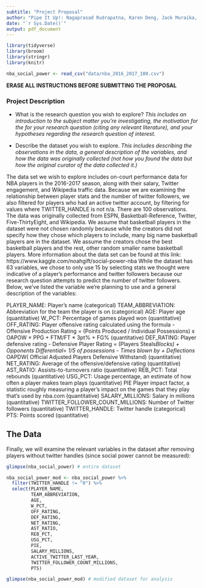 ```yaml
---
subtitle: "Project Proposal"
author: "Pipe It Up!: Nagaprasad Rudrapatna, Karen Deng, Jack Muraika, Anna Zolotor"
date: "`r Sys.Date()`"
output: pdf_document
---
```


```r
library(tidyverse)
library(broom)
library(stringr)
library(knitr)
```

```r
nba_social_power <- read_csv("data/nba_2016_2017_100.csv")
```

**ERASE ALL INSTRUCTIONS BEFORE SUBMITTING THE PROPOSAL**

### Project Description

- What is the research question you wish to explore? 
*This includes an introduction to the subject matter you’re investigating, the motivation for the for your research question (citing any relevant literature), and your hypotheses regarding the research question of interest.*


- Describe the dataset you wish to explore. 
*This includes describing the observations in the data, a general description of the variables, and how the data was originally collected (not how you found the data but how the original curator of the data collected it.)*

The data set we wish to explore includes on-court performance data for NBA players in the 2016-2017 season, along with their salary, Twitter engagement, and Wikipedia traffic data. Because we are examining the relationship between player stats and the number of twitter followers, we also filtered for players who had an active twitter account, by filtering for values where TWITTER_HANDLE is not n/a. There are 100 observations. The data was originally collected from ESPN, Basketball-Reference, Twitter, Five-ThirtyEight, and Wikipedia. We assume that basketball players in the dataset were not chosen randomly because while the creators did not specify how they chose which players to include, many big name basketball players are in the dataset. We assume the creators chose the best basketball players and the rest, other random smaller name basketball players. More information about the data set can be found at this link: https://www.kaggle.com/noahgift/social-power-nba
While the dataset has 63 variables, we chose to only use 15 by selecting stats we thought were indicative of a player’s performance and twitter followers because our research question attempts to predict the number of twitter followers. Below, we’ve listed the variable we’re planning to use and a general description of the variables: 

PLAYER_NAME: Player's name (categorical)
TEAM_ABBREVIATION: Abbreviation for the team the player is on (categorical)
AGE: Player age (quantitative)
W_PCT: Percentage of games played won  (quantitative)
OFF_RATING: Player offensive rating calculated using the formula - Offensive Production Rating = (Points Produced / Individual Possessions) x OAPOW × PPG + FTM/FT * 3pt% + FG%  (quantitative)
DEF_RATING: Player defensive rating -  Defensive Player Rating = (Players Steals*Blocks) + Opponents Differential= 1/5 of possessions - Times blown by + Deflections * OAPDW( Official Adjusted Players Defensive Withstand)  (quantitative)
NET_RATING: Average of the offensive/defensive rating  (quantitative)
AST_RATIO: Assists-to-turnovers ratio  (quantitative)
REB_PCT: Total rebounds  (quantitative)
USG_PCT: Usage percentage, an estimate of how often a player makes team plays  (quantitative)
PIE Player impact factor, a statistic roughly measuring a player's impact on the games that they play that's used by nba.com  (quantitative)
SALARY_MILLIONS: Salary in millions  (quantitative)
TWITTER_FOLLOWER_COUNT_MILLIONS: Number of Twitter followers (quantitative)
TWITTER_HANDLE: Twitter handle (categorical)
PTS: Points scored (quantitative)

## The Data

Finally, we will examine the relevant variables in the dataset after removing players without twitter handles (since social power cannot be measured):

```r
glimpse(nba_social_power) # entire dataset

nba_social_power_mod <- nba_social_power %>%
  filter(TWITTER_HANDLE != "0") %>%
  select(PLAYER_NAME, 
         TEAM_ABBREVIATION,
         AGE,
         W_PCT,
         OFF_RATING,
         DEF_RATING,
         NET_RATING,
         AST_RATIO,
         REB_PCT,
         USG_PCT,
         PIE,
         SALARY_MILLIONS,
         ACTIVE_TWITTER_LAST_YEAR,
         TWITTER_FOLLOWER_COUNT_MILLIONS,
         PTS) 

glimpse(nba_social_power_mod) # modified dataset for analysis
```

